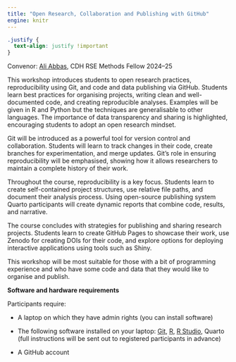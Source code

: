 ```yaml
---
title: "Open Research, Collaboration and Publishing with GitHub"
engine: knitr
---
```


```css
.justify {
  text-align: justify !important
}
```

Convenor: [Ali Abbas](https://www.cdh.cam.ac.uk/about/people/ali-abbas/?category=1754), CDH RSE Methods Fellow 2024–25

This workshop introduces students to open research practices, reproducibility using Git, and code and data publishing via GitHub. Students learn best practices for organising projects, writing clean and well-documented code, and creating reproducible analyses. Examples will be given in R and Python but the techniques are generalisable to other languages. The importance of data transparency and sharing is highlighted, encouraging students to adopt an open research mindset.

Git will be introduced as a powerful tool for version control and collaboration. Students will learn to track changes in their code, create branches for experimentation, and merge updates. Git’s role in ensuring reproducibility will be emphasised, showing how it allows researchers to maintain a complete history of their work.

Throughout the course, reproducibility is a key focus. Students learn to create self-contained project structures, use relative file paths, and document their analysis process. Using open-source publishing system Quarto participants will create dynamic reports that combine code, results, and narrative.

The course concludes with strategies for publishing and sharing research projects. Students learn to create GitHub Pages to showcase their work, use Zenodo for creating DOIs for their code, and explore options for deploying interactive applications using tools such as Shiny.

This workshop will be most suitable for those with a bit of programming experience and who have some code and data that they would like to organise and publish.

**Software and hardware requirements**

Participants require:

-   A laptop on which they have admin rights (you can install software)

-   The following software installed on your laptop: [Git](https://git-scm.com/downloads), [R](https://cran.r-project.org/), [R Studio](https://posit.co/downloads/), Quarto (full instructions will be sent out to registered participants in advance)

-   A GitHub account
